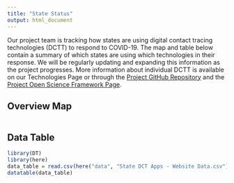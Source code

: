 ```yaml
---
title: "State Status"
output: html_document
---
```


Our project team is tracking how states are using digital contact tracing technologies (DCTT) to respond to COVID-19. The map and table below contain a summary of which states are using which technologies in their response. We will be regularly updating and expanding this information as the project progresses. More information about individual DCTT is available on our Technologies Page or through the [Project GitHub Repository](https://github.com/Peter-Kedron/COVID-19-Geospatial-Technologies-For-Digital-Contact-Tracing) and the [Project Open Science Framework Page](https://osf.io/kpvbq/).

## Overview Map

```r
```

## Data Table
```r
library(DT)
library(here)
data_table = read.csv(here("data", "State DCT Apps - Website Data.csv"))
datatable(data_table)
```

